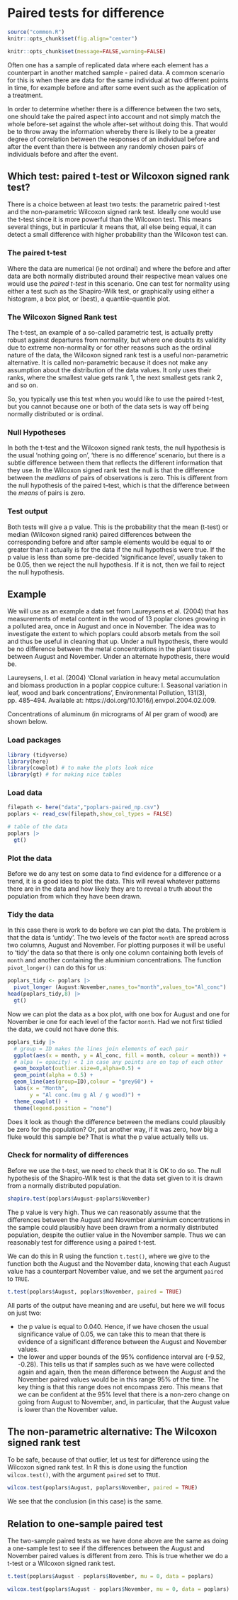 # Paired tests for difference

```r
source("common.R")
knitr::opts_chunk$set(fig.align="center")
```

```r
knitr::opts_chunk$set(message=FALSE,warning=FALSE)
```


Often one has a sample of replicated data where each element has a counterpart in another matched sample - paired data. A common scenario for this is when there are data for the same individual at two different points in time, for example before and after some event such as the application of a treatment. 

In order to determine whether there is a difference between the two sets, one should take the paired aspect into account and not simply match the whole before-set against the whole after-set without doing this. That would be to throw away the information whereby there is likely to be a greater degree of correlation between the responses of an individual before and after the event than there is between any randomly chosen pairs of individuals before and after the event.

## Which test: paired t-test or Wilcoxon signed rank test?

There is a choice between at least two tests: the parametric paired t-test and the non-parametric Wilcoxon signed rank test. Ideally one would use the t-test since it is more powerful than the Wilcoxon test. This means several things, but in particular it means that, all else being equal, it can detect a small difference with higher probability than the Wilcoxon test can. 


### The paired t-test
Where the data are numerical (ie not ordinal) and where the before and after data are both normally distributed around their respective mean values one would use the *paired t-test* in this scenario. One can test for normality using either a test such as the Shapiro-Wilk test, or graphically using either a histogram, a box plot, or (best), a quantile-quantile plot. 

### The Wilcoxon Signed Rank test

The t-test, an example of a so-called parametric test, is actually pretty robust against departures from normality, but where one doubts its validity due to extreme non-normality or for other reasons such as the ordinal nature of the data, the Wilcoxon signed rank test is a useful non-parametric alternative. It is called non-parametric because it does not make any assumption about the distribution of the data values. It only uses their ranks, where the smallest value gets rank 1, the next smallest gets rank 2, and so on.

So, you typically use this test when you would like to use the paired t-test, but you cannot because one or both of the data sets is way off being normally distributed or is ordinal.

### Null Hypotheses

In both the t-test and the Wilcoxon signed rank tests, the null hypothesis is the usual 'nothing going on', 'there is no difference' scenario, but there is a subtle difference between them that reflects the different information that they use. In the Wilcoxon signed rank test the null is that the difference between the *medians* of pairs of observations is zero. This is different from the null hypothesis of the paired t–test, which is that the difference between the *means* of pairs is zero. 


### Test output

Both tests will give a p value. This is the probability that the mean (t-test) or median (Wilcoxon signed rank) paired differences between the corresponding before and after sample elements would be equal to or greater than it actually is for the data  if the null hypothesis were true. If the p value is less than some pre-decided 'significance level', usually taken to be 0.05, then we reject the null hypothesis. If it is not, then we fail to reject the null hypothesis.

## Example

We will use as an example a data set from Laureysens et al. (2004) that has measurements of metal content in the wood of 13 poplar clones growing in a polluted area, once in August and once in November. The idea was to investigate the extent to which poplars could absorb metals from the soil and thus be useful in cleaning that up. Under a null hypothesis, there would be no difference between the metal concentrations in the plant tissue between August and November. Under an alternate hypothesis, there would be.

Laureysens, I. et al. (2004) ‘Clonal variation in heavy metal accumulation and biomass production in a poplar coppice culture: I. Seasonal variation in leaf, wood and bark concentrations’, Environmental Pollution, 131(3), pp. 485–494. Available at: https://doi.org/10.1016/j.envpol.2004.02.009.

Concentrations of aluminum (in micrograms of Al per gram of wood) are shown below.

### Load packages
```r
library (tidyverse)
library(here)
library(cowplot) # to make the plots look nice
library(gt) # for making nice tables
```

### Load data
```r
filepath <- here("data","poplars-paired_np.csv")
poplars <- read_csv(filepath,show_col_types = FALSE)
```

```r
# table of the data
poplars |>
  gt()
```

### Plot the  data

Before we do any test on some data to find evidence for a difference or a trend, it is a good idea to plot the data. This will reveal whatever patterns there are in the data and how likely they are to reveal a truth about the population from which they have been drawn.

### Tidy the data

In this case there is work to do before we can plot the data. The problem is that the data is 'untidy'. The two levels of the factor `month` are spread across two columns, August and November. For plotting purposes it will be useful to 'tidy' the data so that there is only one column containing both levels of `month` and another containing the aluminium concentrations. The function `pivot_longer()` can do this for us:

```r
poplars_tidy <- poplars |>
  pivot_longer (August:November,names_to="month",values_to="Al_conc")
head(poplars_tidy,8) |>
  gt()

```

Now we can plot the data as a box plot, with one box for August and one for November ie one for each level of the factor `month`. Had we not first tidied the data, we could not have done this.

```r
poplars_tidy |>
  # group = ID makes the lines join elements of each pair
  ggplot(aes(x = month, y = Al_conc, fill = month, colour = month)) + 
  # alpa (= opacity) < 1 in case any points are on top of each other
  geom_boxplot(outlier.size=0,alpha=0.5) +
  geom_point(alpha = 0.5) +
  geom_line(aes(group=ID),colour = "grey60") +
  labs(x = "Month",
       y = "Al conc.(mu g Al / g wood)") +
  theme_cowplot() +
  theme(legend.position = "none")
```

Does it look as though the difference between the medians could plausibly be zero for the population? Or, put another way, if it was zero, how big a fluke would this sample be? That is what the p value actually tells us.


### Check for normality of differences

Before we use the t-test, we need to check that it is OK to do so.
The null hypothesis of the Shapiro-Wilk test is that the data set given to it is drawn from a normally distributed population.
```r
shapiro.test(poplars$August-poplars$November)
```
The p value is very high. Thus we can reasonably assume that the differences between the August and November aluminium concentrations in the sample could plausibly have been drawn from a normally distributed population, despite the outlier value in the November sample. Thus we can reasonably test for difference using a paired t-test. 

We can do this in R using the function `t.test()`, where we give to the function both the August and the November data, knowing that each August value has a counterpart November value, and we set the argument `paired` to `TRUE`.

```r
t.test(poplars$August, poplars$November, paired = TRUE)
```
All parts of the output have meaning and are useful, but here we will focus on just two:

* the p value is equal to 0.040. Hence, if we have chosen the usual significance value of 0.05, we can take this to mean that there is evidence of a significant difference between the August and November values.
* the lower and upper bounds of the 95\% confidence interval are (-9.52, -0.28). This tells us that if samples such as we have were collected again and again, then the mean difference between the August and the November paired values would be in this range 95\% of the time. The key thing is that this range does not encompass zero. This means that we can be confident at the 95% level that there is a non-zero change on going from August to November, and, in particular, that the August value is lower than the November value.

## The non-parametric alternative: The Wilcoxon signed rank test

To be safe, because of that outlier, let us test for difference using the Wilcoxon signed rank test. In R this is done using the function `wilcox.test()`, with the argument `paired` set to `TRUE`.

```r
wilcox.test(poplars$August, poplars$November, paired = TRUE)
```
We see that the conclusion (in this case) is the same.

## Relation to one-sample paired test

The two-sample paired tests as we have done above are the same as doing a one-sample test to see if the differences between the August and November paired values is different from zero. This is true whether we do a t-test or a Wilcoxon signed rank test.

```r
t.test(poplars$August - poplars$November, mu = 0, data = poplars)
```


```r
wilcox.test(poplars$August - poplars$November, mu = 0, data = poplars)
```




